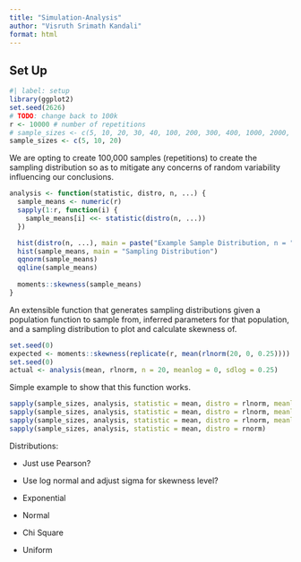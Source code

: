 ```yaml
---
title: "Simulation-Analysis"
author: "Visruth Srimath Kandali"
format: html
---
```


## Set Up

```r
#| label: setup
library(ggplot2)
set.seed(2626)
# TODO: change back to 100k
r <- 10000 # number of repetitions
# sample_sizes <- c(5, 10, 20, 30, 40, 100, 200, 300, 400, 1000, 2000, 3000, 4000)
sample_sizes <- c(5, 10, 20)
```

We are opting to create 100,000 samples (repetitions) to create the sampling distribution so as to mitigate any concerns of random variability influencing our conclusions.

```r
analysis <- function(statistic, distro, n, ...) {
  sample_means <- numeric(r)
  sapply(1:r, function(i) {
    sample_means[i] <<- statistic(distro(n, ...))
  })

  hist(distro(n, ...), main = paste("Example Sample Distribution, n = ", n))
  hist(sample_means, main = "Sampling Distribution")
  qqnorm(sample_means)
  qqline(sample_means)
  
  moments::skewness(sample_means)
}
```
An extensible function that generates sampling distributions given a population function to sample from, inferred parameters for that population, and a sampling distribution to plot and calculate skewness of.

```r
set.seed(0)
expected <- moments::skewness(replicate(r, mean(rlnorm(20, 0, 0.25))))
set.seed(0)
actual <- analysis(mean, rlnorm, n = 20, meanlog = 0, sdlog = 0.25)
```
Simple example to show that this function works.

```r
sapply(sample_sizes, analysis, statistic = mean, distro = rlnorm, meanlog = 0, sdlog = 1)
sapply(sample_sizes, analysis, statistic = mean, distro = rlnorm, meanlog = 0, sdlog = 0.5)
sapply(sample_sizes, analysis, statistic = mean, distro = rlnorm, meanlog = 0, sdlog = 0.25)
sapply(sample_sizes, analysis, statistic = mean, distro = rnorm)
```

Distributions:

-   Just use Pearson?

-   Use log normal and adjust sigma for skewness level?

-   Exponential

-   Normal

-   Chi Square

-   Uniform
